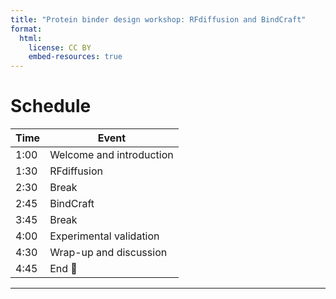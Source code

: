 ```yaml
---
title: "Protein binder design workshop: RFdiffusion and BindCraft"
format:
  html:
    license: CC BY
    embed-resources: true
---
```


# Schedule

| Time | Event |
|------|-------|
| 1:00 | Welcome and introduction |
| 1:30 | RFdiffusion |
| 2:30 | Break |
| 2:45 | BindCraft |
| 3:45 | Break |
| 4:00 | Experimental validation |
| 4:30 | Wrap-up and discussion |
| 4:45 | End 🎉 |

----
